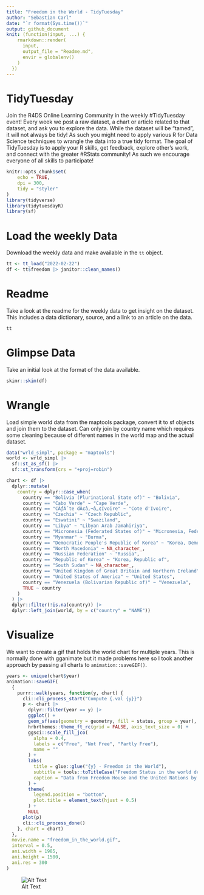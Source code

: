 ```yaml
---
title: "Freedom in the World - TidyTuesday"
author: "Sebastian Carl"
date: "`r format(Sys.time())`"
output: github_document
knit: (function(input, ...) {
    rmarkdown::render(
      input,
      output_file = "Readme.md",
      envir = globalenv()
    )
  })
---
```


# TidyTuesday

Join the R4DS Online Learning Community in the weekly #TidyTuesday event!
Every week we post a raw dataset, a chart or article related to that dataset, and ask you to explore the data.
While the dataset will be “tamed”, it will not always be tidy! As such you might need to apply various R for Data Science techniques to wrangle the data into a true tidy format.
The goal of TidyTuesday is to apply your R skills, get feedback, explore other’s work, and connect with the greater #RStats community!
As such we encourage everyone of all skills to participate!

```r

knitr::opts_chunk$set(
	echo = TRUE,
	dpi = 300,
	tidy = "styler"
)
library(tidyverse)
library(tidytuesdayR)
library(sf)
```

# Load the weekly Data

Download the weekly data and make available in the `tt` object.

```r

tt <- tt_load("2022-02-22")
df <- tt$freedom |> janitor::clean_names()

```


# Readme

Take a look at the readme for the weekly data to get insight on the dataset.
This includes a data dictionary, source, and a link to an article on the data.

```r

tt

```


# Glimpse Data

Take an initial look at the format of the data available.

```r

skimr::skim(df)

```

# Wrangle

Load simple world data from the maptools package, convert it to sf objects and join them to the dataset. Can only join by country name which requires some cleaning because of different names in the world map and the actual dataset.

```r
data("wrld_simpl", package = "maptools")
world <- wrld_simpl |> 
  sf::st_as_sf() |> 
  sf::st_transform(crs = "+proj=robin")

chart <- df |>
  dplyr::mutate(
    country = dplyr::case_when(
      country == "Bolivia (Plurinational State of)" ~ "Bolivia",
      country == "Cabo Verde" ~ "Cape Verde",
      country == "CÃƒÂ´te dÃ¢â‚¬â„¢Ivoire" ~ "Cote d'Ivoire",
      country == "Czechia" ~ "Czech Republic",
      country == "Eswatini" ~ "Swaziland",
      country == "Libya" ~ "Libyan Arab Jamahiriya",
      country == "Micronesia (Federated States of)" ~ "Micronesia, Federated States of",
      country == "Myanmar" ~ "Burma",
      country == "Democratic People's Republic of Korea" ~ "Korea, Democratic People's Republic of",
      country == "North Macedonia" ~ NA_character_,
      country == "Russian Federation" ~ "Russia",
      country == "Republic of Korea" ~ "Korea, Republic of",
      country == "South Sudan" ~ NA_character_,
      country == "United Kingdom of Great Britain and Northern Ireland" ~ "United Kingdom",
      country == "United States of America" ~ "United States",
      country == "Venezuela (Bolivarian Republic of)" ~ "Venezuela",
      TRUE ~ country
    )
  ) |>
  dplyr::filter(!is.na(country)) |> 
  dplyr::left_join(world, by = c("country" = "NAME"))

```


# Visualize

We want to create a gif that holds the world chart for multiple years. This is normally done with gganimate but it made problems here so I took another approach by passing all charts to `animation::saveGIF()`.

```r
years <- unique(chart$year)
animation::saveGIF(
  {
    purrr::walk(years, function(y, chart) {
      cli::cli_process_start("Compute {.val {y}}")
      p <- chart |>
        dplyr::filter(year == y) |>
        ggplot() +
        geom_sf(aes(geometry = geometry, fill = status, group = year), size = 0.05, color = "grey70") +
        hrbrthemes::theme_ft_rc(grid = FALSE, axis_text_size = 0) +
        ggsci::scale_fill_jco(
          alpha = 0.4,
          labels = c("Free", "Not Free", "Partly Free"),
          name = ""
        ) +
        labs(
          title = glue::glue("{y} - Freedom in the World"),
          subtitle = tools::toTitleCase("Freedom Status in the world depending on civil liberties and political rights"),
          caption = "Data from Freedom House and the United Nations by way of Arthur Cheib | #TidyTuesday 2022/08\nViz: @mrcaseb"
        ) +
        theme(
          legend.position = "bottom",
          plot.title = element_text(hjust = 0.5)
        ) +
        NULL
      plot(p)
      cli::cli_process_done()
    }, chart = chart)
  },
  movie.name = "freedom_in_the_world.gif",
  interval = 0.5,
  ani.width = 1985,
  ani.height = 1500,
  ani.res = 300
)

```

![Alt Text](freedom_in_the_world.gif)
